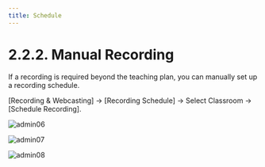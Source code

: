 ```yaml
---
title: Schedule
---
```


# 2.2.2. Manual Recording

If a recording is required beyond the teaching plan, you can manually set up a recording schedule.

[Recording & Webcasting] → [Recording Schedule] → Select Classroom → [Schedule Recording].

![admin06](/Admins_pics/admin06.png)

![admin07](/Admins_pics/admin07.png)

![admin08](/Admins_pics/admin08.png)
